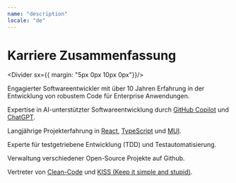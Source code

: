 ```yaml
---
name: "description"
locale: "de"
---
```



# Karriere Zusammenfassung

<Divider sx={{ margin: "5px 0px 10px 0px"}}/>

Engagierter Softwareentwickler mit über 10 Jahren Erfahrung in der Entwicklung von robustem Code für Enterprise Anwendungen.

Expertise in AI-unterstützter Softwareentwicklung durch [GitHub Copilot](https://github.com/features/copilot) und [ChatGPT](https://chat.openai.com/).

Langjährige Projekterfahrung in [React](https://react.dev/), [TypeScript](https://www.typescriptlang.org/) und [MUI](https://mui.com/). 

Experte für testgetriebene Entwicklung (TDD) und Testautomatisierung.

Verwaltung verschiedener <Link href="#openSource" underline="none">Open-Source Projekte</Link> auf <Link href="http://github.com/firsttris" underline="none">Github</Link>.

Vertreter von [Clean-Code](https://gist.github.com/wojteklu/73c6914cc446146b8b533c0988cf8d29) und [KISS (Keep it simple and stupid)](https://wiki.archlinux.de/title/KISS-Prinzip).